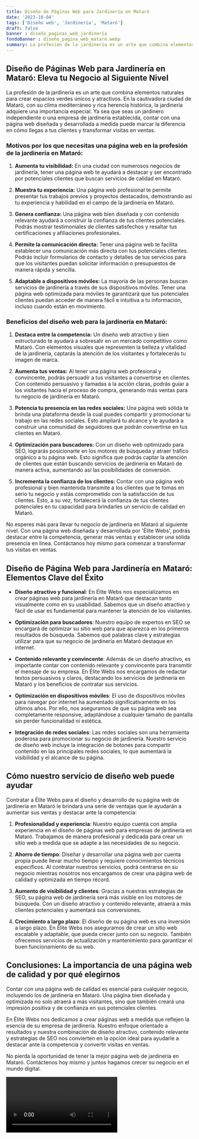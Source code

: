 ```yaml
---
title: Diseño de Páginas Web para Jardinería en Mataró
date: '2023-10-04'
tags: ['Diseño web', 'Jardinería', 'Mataró']
draft: false
banner : diseño_paginas_web_jardinería
fondoBanner : diseño_pagina_web_mataró.webp
summary: La profesión de la jardinería es un arte que combina elementos naturales para crear espacios verdes únicos y atractivos. En la cautivadora ciudad de Mataró, con su clima mediterráneo y rica herencia histórica, la jardinería adquiere una importancia especial. Ya sea que seas un jardinero independiente o una empresa de jardinería establecida, contar con una página web diseñada y desarrollada a medida puede marcar la diferencia en cómo llegas a tus clientes y transformar visitas en ventas.
---
```


## Diseño de Páginas Web para Jardinería en Mataró: Eleva tu Negocio al Siguiente Nivel

La profesión de la jardinería es un arte que combina elementos naturales para crear espacios verdes únicos y atractivos. En la cautivadora ciudad de Mataró, con su clima mediterráneo y rica herencia histórica, la jardinería adquiere una importancia especial. Ya sea que seas un jardinero independiente o una empresa de jardinería establecida, contar con una página web diseñada y desarrollada a medida puede marcar la diferencia en cómo llegas a tus clientes y transformar visitas en ventas.

### Motivos por los que necesitas una página web en la profesión de la jardinería en Mataró:

1. **Aumenta tu visibilidad:** En una ciudad con numerosos negocios de jardinería, tener una página web te ayudará a destacar y ser encontrado por potenciales clientes que buscan servicios de calidad en Mataró.

2. **Muestra tu experiencia:** Una página web profesional te permite presentar tus trabajos previos y proyectos destacados, demostrando así tu experiencia y habilidad en el campo de la jardinería en Mataró.

3. **Genera confianza:** Una página web bien diseñada y con contenido relevante ayudará a construir la confianza de tus clientes potenciales. Podrás mostrar testimoniales de clientes satisfechos y resaltar tus certificaciones y afiliaciones profesionales.

4. **Permite la comunicación directa:** Tener una página web te facilita establecer una comunicación más directa con tus potenciales clientes. Podrás incluir formularios de contacto y detalles de tus servicios para que los visitantes puedan solicitar información o presupuestos de manera rápida y sencilla.

5. **Adaptable a dispositivos móviles:** La mayoría de las personas buscan servicios de jardinería a través de sus dispositivos móviles. Tener una página web optimizada para móviles te garantizará que tus potenciales clientes puedan acceder de manera fácil e intuitiva a tu información, incluso cuando están en movimiento.

### Beneficios del diseño web para la jardinería en Mataró:

1. **Destaca entre la competencia:** Un diseño web atractivo y bien estructurado te ayudará a sobresalir en un mercado competitivo como Mataró. Con elementos visuales que representen la belleza y vitalidad de la jardinería, captarás la atención de los visitantes y fortalecerás tu imagen de marca.

2. **Aumenta tus ventas:** Al tener una página web profesional y convincente, podrás persuadir a tus visitantes a convertirse en clientes. Con contenido persuasivo y llamadas a la acción claras, podrás guiar a los visitantes hacia el proceso de compra, generando más ventas para tu negocio de jardinería en Mataró.

3. **Potencia tu presencia en las redes sociales:** Una página web sólida te brinda una plataforma desde la cual puedes compartir y promocionar tu trabajo en las redes sociales. Esto ampliará tu alcance y te ayudará a construir una comunidad de seguidores que podrán convertirse en tus clientes en Mataró.

4. **Optimización para buscadores:** Con un diseño web optimizado para SEO, lograrás posicionarte en los motores de búsqueda y atraer tráfico orgánico a tu página web. Esto significa que podrás captar la atención de clientes que están buscando servicios de jardinería en Mataró de manera activa, aumentando así las posibilidades de conversión.

5. **Incrementa la confianza de los clientes:** Contar con una página web profesional y bien mantenida transmite a los clientes que te tomas en serio tu negocio y estás comprometido con la satisfacción de tus clientes. Esto, a su vez, fortalecerá la confianza de tus clientes potenciales en tu capacidad para brindarles un servicio de calidad en Mataró.

No esperes más para llevar tu negocio de jardinería en Mataró al siguiente nivel. Con una página web diseñada y desarrollada por 'Élite Webs', podrás destacar entre la competencia, generar más ventas y establecer una sólida presencia en línea. Contáctanos hoy mismo para comenzar a transformar tus visitas en ventas.

<GifSeo />

<Cta />

## Diseño de Página Web para Jardinería en Mataró: Elementos Clave del Éxito

- **Diseño atractivo y funcional**: En Élite Webs nos especializamos en crear páginas web para jardinería en Mataró que destacan tanto visualmente como en su usabilidad. Sabemos que un diseño atractivo y fácil de usar es fundamental para mantener la atención de los visitantes.
     
- **Optimización para buscadores**: Nuestro equipo de expertos en SEO se encargará de optimizar su sitio web para que aparezca en los primeros resultados de búsqueda. Sabemos qué palabras clave y estrategias utilizar para que su negocio de jardinería en Mataró destaque en internet.

- **Contenido relevante y convincente**: Además de un diseño atractivo, es importante contar con contenido relevante y convincente para transmitir el mensaje de su empresa. En Élite Webs nos encargamos de redactar textos persuasivos y claros, destacando los servicios de jardinería en Mataró y los beneficios de contratar sus servicios.

- **Optimización en dispositivos móviles**: El uso de dispositivos móviles para navegar por internet ha aumentado significativamente en los últimos años. Por ello, nos aseguramos de que su página web sea completamente responsive, adaptándose a cualquier tamaño de pantalla sin perder funcionalidad ni estética.

- **Integración de redes sociales**: Las redes sociales son una herramienta poderosa para promocionar su negocio de jardinería. Nuestro servicio de diseño web incluye la integración de botones para compartir contenido en las principales redes sociales, lo que aumentará la visibilidad y el alcance de su página.

## Cómo nuestro servicio de diseño web puede ayudar

Contratar a Élite Webs para el diseño y desarrollo de su página web de jardinería en Mataró le brindará una serie de ventajas que le ayudarán a aumentar sus ventas y destacar ante la competencia:

1. **Profesionalidad y experiencia**: Nuestro equipo cuenta con amplia experiencia en el diseño de páginas web para empresas de jardinería en Mataró. Trabajamos de manera profesional y dedicada para crear un sitio web a medida que se adapte a las necesidades de su negocio.

2. **Ahorro de tiempo**: Diseñar y desarrollar una página web por cuenta propia puede llevar mucho tiempo y requiere conocimientos técnicos específicos. Al contratar nuestros servicios, podrá centrarse en su negocio mientras nosotros nos encargamos de crear una página web de calidad y optimizada en tiempo récord.

3. **Aumento de visibilidad y clientes**: Gracias a nuestras estrategias de SEO, su página web de jardinería será más visible en los motores de búsqueda. Con un diseño atractivo y contenido relevante, atraerá a más clientes potenciales y aumentará sus conversiones.

4. **Crecimiento a largo plazo**: El diseño de su página web es una inversión a largo plazo. En Élite Webs nos aseguramos de crear un sitio web escalable y adaptable, que pueda crecer junto con su negocio. También ofrecemos servicios de actualización y mantenimiento para garantizar el buen funcionamiento de su web.

## Conclusiones: La importancia de una página web de calidad y por qué elegirnos

Contar con una página web de calidad es esencial para cualquier negocio, incluyendo los de jardinería en Mataró. Una página bien diseñada y optimizada no solo atraerá a más visitantes, sino que también creará una impresión positiva y de confianza en sus potenciales clientes.

En Élite Webs nos dedicamos a crear páginas web a medida que reflejen la esencia de su empresa de jardinería. Nuestro enfoque orientado a resultados y nuestra combinación de diseño atractivo, contenido relevante y estrategias de SEO nos convierten en la opción ideal para ayudarle a destacar ante la competencia y convertir visitas en ventas.

No pierda la oportunidad de tener la mejor página web de jardinería en Mataró. Contáctenos hoy mismo y juntos hagamos crecer su negocio en el mundo digital.

<Video />

<CtaBot job='Jardinería' city='Mataró'/>

<Gmaps query='Mataró+españa+maps' />